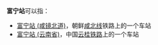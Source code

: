 '''富宁站'''可以指：
*[[富宁站_(咸镜北道)|富宁站 (咸镜北道)]]，朝鲜[[咸北线|咸北线]]铁路上的一个车站
*[[富宁站_(云南省)|富宁站 (云南省)]]，中国[[云桂铁路|云桂铁路]]上的一个车站
{{disambig|Cat=三字車站名消歧義}}
